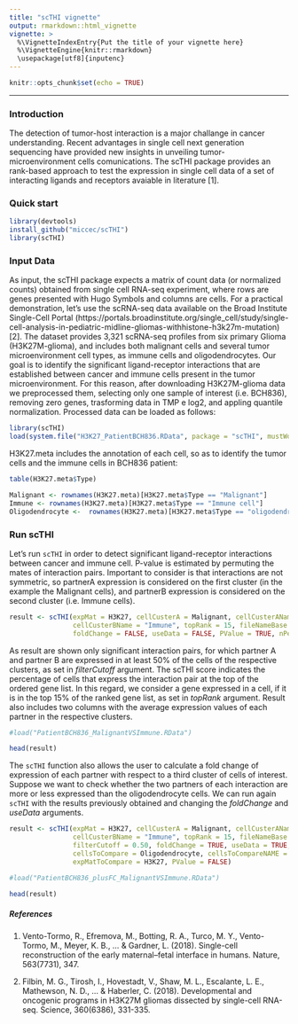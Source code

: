 ```yaml
---
title: "scTHI vignette"
output: rmarkdown::html_vignette
vignette: >
  %\VignetteIndexEntry{Put the title of your vignette here}
  %\VignetteEngine{knitr::rmarkdown}
  \usepackage[utf8]{inputenc}
---
```


```r
knitr::opts_chunk$set(echo = TRUE)
```
***

### Introduction
The detection of tumor-host interaction is a major challange in cancer understanding. Recent advantages in single cell next generation sequencing have provided new insights in unveiling  tumor-microenvironment cells comunications. 
The scTHI package provides an rank-based approach to test the expression in single cell data of a set of interacting ligands and receptors avaiable in literature [1]. 

### Quick start

```r
library(devtools)
install_github("miccec/scTHI")
library(scTHI)
```

### Input Data
As input, the scTHI package expects a matrix of count data (or normalized counts) obtained from single cell RNA-seq experiment, where rows are genes presented with Hugo Symbols and columns are cells. For a practical demonstration, let’s use the scRNA-seq data available on the Broad Institute Single-Cell Portal (https://portals.broadinstitute.org/single_cell/study/single-cell-analysis-in-pediatric-midline-gliomas-withhistone-h3k27m-mutation) [2]. The dataset provides 3,321 scRNA-seq profiles from six primary Glioma (H3K27M-glioma), and includes both malignant cells and several tumor microenvironment cell types, as immune cells and oligodendrocytes. Our goal is to identify the significant ligand-receptor interactions that are established between cancer and immune cells present in the tumor microenvironment. For this reason, after downloading H3K27M-glioma data we preprocessed them, selecting only one sample of interest (i.e. BCH836), removing zero genes, trasforming data in TMP e log2, and appling quantile normalization. Processed data can be loaded as follows:

```r
library(scTHI)
load(system.file("H3K27_PatientBCH836.RData", package = "scTHI", mustWork = TRUE))
```


H3K27.meta includes the annotation of each cell, so as to identify the tumor cells and the immune cells in BCH836 patient:

```r
table(H3K27.meta$Type)
```

```r
Malignant <- rownames(H3K27.meta)[H3K27.meta$Type == "Malignant"]
Immune <- rownames(H3K27.meta)[H3K27.meta$Type == "Immune cell"]
Oligodendrocyte <-  rownames(H3K27.meta)[H3K27.meta$Type == "oligodendrocyte"]

```

### Run scTHI
Let's run `scTHI` in order to detect significant ligand-receptor interactions between cancer and immune cell. P-value is estimated by permuting the mates of interaction pairs. 
Important to consider is that interactions are not symmetric, so partnerA expression is considered on the first cluster (in the example the Malignant cells), and partnerB expression is considered on the second cluster (i.e. Immune cells). 

```r
result <- scTHI(expMat = H3K27, cellCusterA = Malignant, cellCusterAName = "Malignant", cellCusterB = Immune, 
                cellCusterBName = "Immune", topRank = 15, fileNameBase = "PatientBCH836", filterCutoff = 0.50, 
                foldChange = FALSE, useData = FALSE, PValue = TRUE, nPermu = 100, ncore = 48)
```

As result are shown only significant interaction pairs, for which partner A and partner B are expressed in at least 50% of the cells of the respective clusters, as set in *filterCutoff* argument. The scTHI score indicates the percentage of cells that express the interaction pair at the top of the ordered gene list. In this regard, we consider a gene expressed in a cell, if it is in the top 15% of the ranked gene list, as set in *topRank* argument. Result also includes two columns with the average expression values of each partner in the respective clusters.

```r
#load("PatientBCH836_MalignantVSImmune.RData")
```

```r
head(result)
```

The `scTHI` function also allows the user to calculate a fold change of expression of each partner with respect to a third cluster of cells of interest. Suppose we want to check whether the two partners of each interaction are more or less expressed than the oligodendrocyte cells. We can run again `scTHI` with the results previously obtained and changing the *foldChange* and *useData* arguments.

```r
result <- scTHI(expMat = H3K27, cellCusterA = Malignant, cellCusterAName = "Malignant", cellCusterB = Immune, 
                cellCusterBName = "Immune", topRank = 15, fileNameBase = "PatientBCH836_plusFC", 
                filterCutoff = 0.50, foldChange = TRUE, useData = TRUE, dataToUse = result, 
                cellsToCompare = Oligodendrocyte, cellsToCompareNAME = "Oligodendrocyte", 
                expMatToCompare = H3K27, PValue = FALSE)
```

```r
#load("PatientBCH836_plusFC_MalignantVSImmune.RData")
```

```r
head(result)
```


##### References
1. Vento-Tormo, R., Efremova, M., Botting, R. A., Turco, M. Y., Vento-Tormo, M., Meyer, K. B., ... & Gardner, L. (2018). Single-cell reconstruction of the early maternal–fetal interface in humans. Nature, 563(7731), 347.

2. Filbin, M. G., Tirosh, I., Hovestadt, V., Shaw, M. L., Escalante, L. E., Mathewson, N. D., ... & Haberler, C. (2018). Developmental and oncogenic programs in H3K27M gliomas dissected by single-cell RNA-seq. Science, 360(6386), 331-335.

